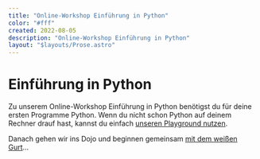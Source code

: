 ```yaml
---
title: "Online-Workshop Einführung in Python"
color: "#fff"
created: 2022-08-05
description: "Online-Workshop Einführung in Python"
layout: "$layouts/Prose.astro"
---
```




<script lang="ts">import Figure from '$lib/components/Figure.svelte';</script>

# Einführung in Python

Zu unserem Online-Workshop Einführung in Python benötigst du für deine ersten Programme Python. Wenn du nicht schon Python auf deinem Rechner drauf hast, kannst du einfach [unseren Playground nutzen](http://playground.coderdojo.red/).

Danach gehen wir ins Dojo und beginnen gemeinsam [mit dem weißen Gurt](https://coderdojo.red/posts/kyo-7/)...
